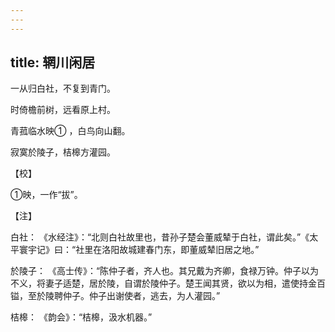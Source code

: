 ```yaml
---
---
---
```

title: 辋川闲居
---




一从归白社，不复到青门。

时倚檐前树，远看原上村。

青菰临水映① ，白鸟向山翻。

寂寞於陵子，桔槔方灌园。

【校】

①映，一作“拔”。

【注】

白社： 《水经注》：“北则白社故里也，昔孙子楚会董威辇于白社，谓此矣。”《太平寰宇记》曰：“社里在洛阳故城建春门东，即董威辇旧居之地。”

於陵子： 《高士传》：“陈仲子者，齐人也。其兄戴为齐卿，食禄万钟。仲子以为不义，将妻子适楚，居於陵，自谓於陵仲子。楚王闻其贤，欲以为相，遣使持金百镒，至於陵聘仲子。仲子出谢使者，逃去，为人灌园。”

桔槔： 《韵会》：“桔槔，汲水机器。”